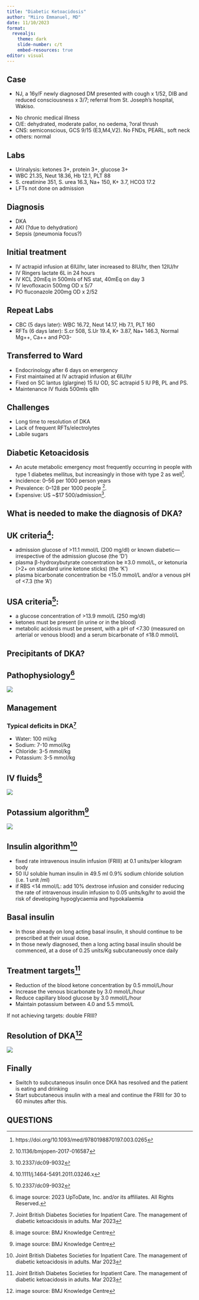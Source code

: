 ```yaml
---
title: "Diabetic Ketoacidosis"
author: "Miiro Emmanuel, MD"
date: 11/10/2023
format: 
  revealjs:
    theme: dark
    slide-number: c/t
    embed-resources: true
editor: visual
---
```


## Case

-   NJ, a 16y/F newly diagnosed DM presented with cough x 1/52, DIB and reduced consciousness x 3/7; referral from St. Joseph's hospital, Wakiso.

::: {.incremental}
-   No chronic medical illness
-   O/E: dehydrated, moderate pallor, no oedema, ?oral thrush
-   CNS: semiconscious, GCS 9/15 (E3,M4,V2). No FNDs, PEARL, soft neck
-   others: normal
:::

## Labs

::: {.incremental}
-   Urinalysis: ketones 3+, protein 3+, glucose 3+
-   WBC 21.35, Neut 18.36, Hb 12.1, PLT 88
-   S. creatinine 351, S. urea 16.3, Na+ 150, K+ 3.7, HCO3 17.2
-   LFTs not done on admission
:::

## Diagnosis

::: {.incremental}
-   DKA
-   AKI (?due to dehydration)
-   Sepsis (pneumonia focus?)
:::

## Initial treatment

::: {.incremental}
-   IV actrapid infusion at 6IU/hr, later increased to 8IU/hr, then 12IU/hr
-   IV Ringers lactate 6L in 24 hours
-   IV KCL 20mEq in 500mls of NS stat, 40mEq on day 3
-   IV levofloxacin 500mg OD x 5/7
-   PO fluconazole 200mg OD x 2/52
:::

## Repeat Labs

::: {.incremental}
-   CBC (5 days later): WBC 16.72, Neut 14.17, Hb 7.1, PLT 160
-   RFTs (6 days later): S.cr 508, S.Ur 19.4, K+ 3.87, Na+ 146.3, Normal Mg++, Ca++ and PO3-
:::

## Transferred to Ward

-   Endocrinology after 6 days on emergency
-   First maintained at IV actrapid infusion at 6IU/hr
-   Fixed on SC lantus (glargine) 15 IU OD, SC actrapid 5 IU PB, PL and PS.
-   Maintenance IV fluids 500mls q8h

## Challenges

-   Long time to resolution of DKA
-   Lack of frequent RFTs/electrolytes
-   Labile sugars

## Diabetic Ketoacidosis

-   An acute metabolic emergency most frequently occurring in people with type 1 diabetes mellitus, but increasingly in those with type 2 as well[^1].
-   Incidence: 0--56 per 1000 person years
-   Prevalence: 0--128 per 1000 people [^2].
-   Expensive: US \~\$17 500/admission[^3].

[^1]: https://doi.org/10.1093/med/9780198870197.003.0265

[^2]: 10.1136/bmjopen-2017-016587

[^3]: 10.2337/dc09-9032

## What is needed to make the diagnosis of DKA?

## UK criteria[^4]:

::: {.incremental}
- admission glucose of \>11.1 mmol/L (200 mg/dl) or known diabetic---irrespective of the admission glucose (the 'D')
- plasma β-hydroxybutyrate concentration be ≥3.0 mmol/L, or ketonuria (\>2+ on standard urine ketone sticks) (the 'K')
- plasma bicarbonate concentration be \<15.0 mmol/L and/or a venous pH of \<7.3 (the 'A')
:::

## USA criteria[^5]:

::: {.incremental}
- a glucose concentration of \>13.9 mmol/L (250 mg/dl)
- ketones must be present (in urine or in the blood)
- metabolic acidosis must be present, with a pH of \<7.30 (measured on arterial or venous blood) and a serum bicarbonate of ≤18.0 mmol/L
:::

[^4]: 10.1111/j.1464-5491.2011.03246.x

[^5]: 10.2337/dc09-9032

## Precipitants of DKA?


## Pathophysiology[^7]

[^7]: image source: 2023 UpToDate, Inc. and/or its affiliates. All Rights Reserved.

![](images/PathogenDKAandHHS.gif){.r-stretch}

## Management

### Typical deficits in DKA[^8]

[^8]: Joint British Diabetes Societies for Inpatient Care. The management of diabetic ketoacidosis in adults. Mar 2023

::: {.incremental}
-   Water: 100 ml/kg
-   Sodium: 7-10 mmol/kg
-   Chloride: 3-5 mmol/kg
-   Potassium: 3-5 mmol/kg
:::

## IV fluids[^9]

[^9]: image source: BMJ Knowledge Centre

![](images/IVFluidsalgorithm.png){.r-stretch}

## Potassium algorithm[^10]

[^10]: image source: BMJ Knowledge Centre

![](images/PotassiumDKA.png){.r-stretch}

## Insulin algorithm[^11]

[^11]: Joint British Diabetes Societies for Inpatient Care. The management of diabetic ketoacidosis in adults. Mar 2023

::: {.incremental}
-   fixed rate intravenous insulin infusion (FRIII) at 0.1 units/per kilogram body
-   50 IU soluble human insulin in 49.5 ml 0.9% sodium chloride solution (i.e. 1 unit /ml)
-   if RBS \<14 mmol/L: add 10% dextrose infusion and consider reducing the rate of intravenous insulin infusion to 0.05 units/kg/hr to avoid the risk of developing hypoglycaemia and hypokalaemia
:::

## Basal insulin

::: {.incremental}
- In those already on long acting basal insulin, it should continue to be prescribed at
their usual dose.
-  In those newly diagnosed, then a long acting basal insulin should be
commenced, at a dose of 0.25 units/Kg subcutaneously once daily
:::

## Treatment targets[^12]

[^12]: Joint British Diabetes Societies for Inpatient Care. The management of diabetic ketoacidosis in adults. Mar 2023

::: {.incremental}
-   Reduction of the blood ketone concentration by 0.5 mmol/L/hour
-   Increase the venous bicarbonate by 3.0 mmol/L/hour
-   Reduce capillary blood glucose by 3.0 mmol/L/hour
-   Maintain potassium between 4.0 and 5.5 mmol/L

If not achieving targets: double FRIII?
:::

## Resolution of DKA[^13]

[^13]: image source: BMJ Knowledge Centre

![](images/DKAresolution.png)

## Finally

-   Switch to subcutaneous insulin once DKA has resolved and the patient is eating and drinking
-   Start subcutaneous insulin with a meal and continue the FRIII for 30 to 60 minutes after this.

## QUESTIONS {background-color="blue"}
